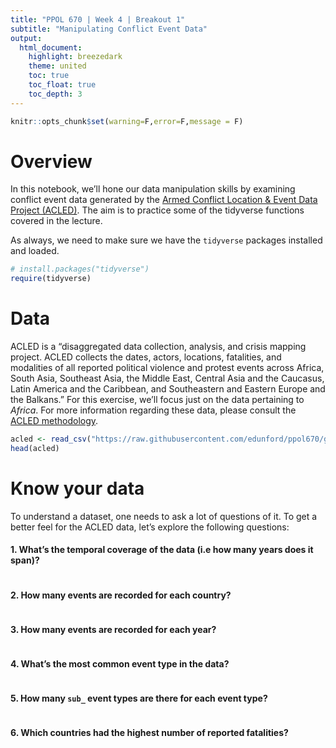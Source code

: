 ```yaml
---
title: "PPOL 670 | Week 4 | Breakout 1"
subtitle: "Manipulating Conflict Event Data" 
output: 
  html_document:
    highlight: breezedark
    theme: united
    toc: true
    toc_float: true
    toc_depth: 3
---
```


```r
knitr::opts_chunk$set(warning=F,error=F,message = F)
```


# Overview

In this notebook, we'll hone our data manipulation skills by examining conflict event data generated by the [Armed Conflict Location & Event Data Project (ACLED)](https://acleddata.com/#/dashboard). The aim is to practice some of the tidyverse functions covered in the lecture. 

As always, we need to make sure we have the `tidyverse` packages installed and loaded. 

```r
# install.packages("tidyverse")  
require(tidyverse) 
```


# Data 

ACLED is a "disaggregated data collection, analysis, and crisis mapping project. ACLED collects the dates, actors, locations, fatalities, and modalities of all reported political violence and protest events across Africa, South Asia, Southeast Asia, the Middle East, Central Asia and the Caucasus, Latin America and the Caribbean, and Southeastern and Eastern Europe and the Balkans." For this exercise, we'll focus just on the data pertaining to _Africa_. For more information regarding these data, please consult the [ACLED methodology](https://acleddata.com/resources/methodology/).

```r
acled <- read_csv("https://raw.githubusercontent.com/edunford/ppol670/gh-pages/Lectures/week_04/walkthrough/acled_africa.csv")
head(acled)
```


# Know your data

To understand a dataset, one needs to ask a lot of questions of it. To get a better feel for the ACLED data, let's explore the following questions:

#### 1. What's the temporal coverage of the data (i.e how many years does it span)?

```r

```


#### 2. How many events are recorded for each country? 

```r

```

#### 3. How many events are recorded for each year?

```r

```


#### 4. What's the most common event type in the data?

```r

```


#### 5. How many `sub_` event types are there for each event type?

```r

```


#### 6. Which countries had the highest number of reported fatalities? 

```r

```

